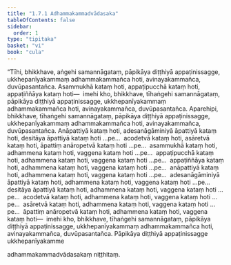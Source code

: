 ```yaml
---
title: "1.7.1 Adhammakammadvādasaka"
tableOfContents: false
sidebar:
  order: 1
type: "tipitaka"
basket: "vi"
book: "cula"
---
```



<DynamicBreadcrumb />

<Division number="67" book="cula" e="ch" v="4" p="71">

<Paragraph number="308" book="cula">
“Tīhi, bhikkhave, aṅgehi samannāgataṃ, pāpikāya diṭṭhiyā appaṭinissagge, ukkhepanīyakammaṃ adhammakammañca hoti, avinayakammañca, duvūpasantañca. Asammukhā kataṃ hoti, appaṭipucchā kataṃ hoti, appaṭiññāya kataṃ hoti—  imehi kho, bhikkhave, tīhaṅgehi samannāgataṃ, pāpikāya diṭṭhiyā appaṭinissagge, ukkhepanīyakammaṃ adhammakammañca hoti, avinayakammañca, duvūpasantañca.
</Paragraph>

<Paragraph number="309" book="cula">
Aparehipi, bhikkhave, tīhaṅgehi samannāgataṃ, pāpikāya diṭṭhiyā appaṭinissagge, ukkhepanīyakammaṃ adhammakammañca hoti, avinayakammañca, duvūpasantañca. Anāpattiyā kataṃ hoti, adesanāgāminiyā āpattiyā kataṃ hoti, desitāya āpattiyā kataṃ hoti …pe…  acodetvā kataṃ hoti, asāretvā kataṃ hoti, āpattiṃ anāropetvā kataṃ hoti …pe…  asammukhā kataṃ hoti, adhammena kataṃ hoti, vaggena kataṃ hoti …pe…  appaṭipucchā kataṃ hoti, adhammena kataṃ hoti, vaggena kataṃ hoti …pe…  appaṭiññāya kataṃ hoti, adhammena kataṃ hoti, vaggena kataṃ hoti …pe…  anāpattiyā kataṃ hoti, adhammena kataṃ hoti, vaggena kataṃ hoti …pe…  adesanāgāminiyā āpattiyā kataṃ hoti, adhammena kataṃ hoti, vaggena kataṃ hoti …pe…  desitāya āpattiyā kataṃ hoti, adhammena kataṃ hoti, vaggena kataṃ hoti …pe…  acodetvā kataṃ hoti, adhammena kataṃ hoti, vaggena kataṃ hoti …pe…  asāretvā kataṃ hoti, adhammena kataṃ hoti, vaggena kataṃ hoti …pe…  āpattiṃ anāropetvā kataṃ hoti, adhammena kataṃ hoti, vaggena kataṃ hoti—  imehi kho, bhikkhave, tīhaṅgehi samannāgataṃ, pāpikāya diṭṭhiyā appaṭinissagge, ukkhepanīyakammaṃ adhammakammañca hoti, avinayakammañca, duvūpasantañca.

</Paragraph>
</Division>

<Paragraph number="310" book="cula">
Pāpikāya diṭṭhiyā appaṭinissagge ukkhepanīyakamme

  
adhammakammadvādasakaṃ niṭṭhitaṃ.
</Paragraph>